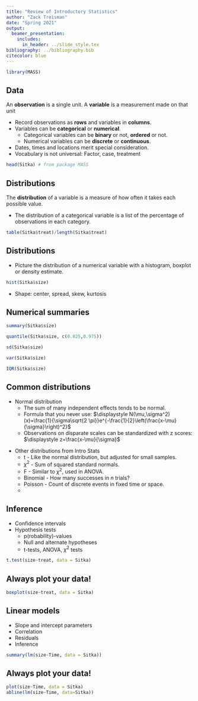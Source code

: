 ```yaml
---
title: "Review of Introductory Statistics"
author: "Zack Treisman"
date: "Spring 2021"
output: 
  beamer_presentation: 
    includes: 
      in_header: ../slide_style.tex
bibliography: ../bibliography.bib    
citecolor: blue
---
```


```r

library(MASS)

```

## Data

An **observation** is a single unit.  A **variable** is a measurement made on that unit 

* Record observations as **rows** and variables in **columns**.    
* Variables can be **categorical** or **numerical**.
    * Categorical variables can be **binary** or not, **ordered** or not.
    * Numerical variables can be **discrete** or **continuous**.
* Dates, times and locations merit special consideration.
* Vocabulary is not universal: Factor, case, treatment \ldots

```r
head(Sitka) # from package MASS
```


## Distributions

The **distribution** of a variable is a measure of how often it takes each possible value.

* The distribution of a categorical variable is a list of the percentage of observations in each category.
```r
table(Sitka$treat)/length(Sitka$treat)
```

## Distributions

* Picture the distribution of a numerical variable with a histogram, boxplot or density estimate.
```r
hist(Sitka$size)
```

* Shape: center, spread, skew, kurtosis

##  Numerical summaries

```r
summary(Sitka$size)
```

```r
quantile(Sitka$size, c(0.025,0.975))
```

```r
sd(Sitka$size)
```

```r
var(Sitka$size)
```

```r
IQR(Sitka$size)
```

## Common distributions

* Normal distribution
    * The sum of many independent effects tends to be normal.
    * Formula that you never use: $\displaystyle N(\mu,\sigma^2)(x)=\frac{1}{\sigma\sqrt{2 \pi}}e^{-\frac{1}{2}\left(\frac{x-\mu}{\sigma}\right)^2}$
    * Observations on disparate scales can be standardized with z scores: $\displaystyle z=\frac{x-\mu}{\sigma}$
    
\medskip    
    
* Other distributions from Intro Stats
    * t - Like the normal distribution, but adjusted for small samples.
    * $\chi^2$ - Sum of squared standard normals.
    * F - Similar to $\chi^2$, used in ANOVA.
    * Binomial - How many successes in $n$ trials?
    * Poisson - Count of discrete events in fixed time or space.
    * \ldots

## Inference

* Confidence intervals
* Hypothesis tests
    * p(robability)-values
    * Null and alternate hypotheses
    * t-tests, ANOVA, $\chi^2$ tests

\footnotesize   
```r
t.test(size~treat, data = Sitka)
```
\normalsize

## Always plot your data!

```r
boxplot(size~treat, data = Sitka)
```

## Linear models

* Slope and intercept parameters
* Correlation
* Residuals
* Inference

\scriptsize   
```r
summary(lm(size~Time, data = Sitka))
```
\normalsize


## Always plot your data!

```r
plot(size~Time, data = Sitka)
abline(lm(size~Time, data=Sitka))
```


